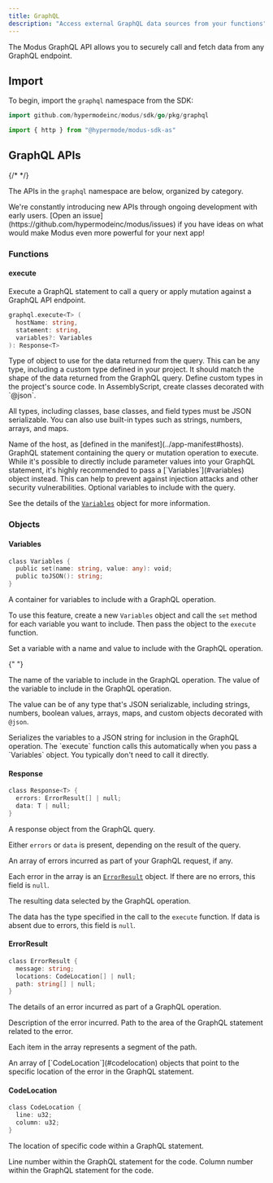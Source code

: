 ```yaml
---
title: GraphQL
description: "Access external GraphQL data sources from your functions"
---
```


The Modus GraphQL API allows you to securely call and fetch data from any GraphQL endpoint.

## Import

To begin, import the `graphql` namespace from the SDK:

<CodeGroup>

```go Go
import github.com/hypermodeinc/modus/sdk/go/pkg/graphql
```

```ts AssemblyScript
import { http } from "@hypermode/modus-sdk-as"
```

</CodeGroup>

## GraphQL APIs

{/* <!-- vale Google.Headings = NO --> */}

The APIs in the `graphql` namespace are below, organized by category.

<Tip>
  We're constantly introducing new APIs through ongoing development with early users. [Open an
  issue](https://github.com/hypermodeinc/modus/issues) if you have ideas on what would make Modus
  even more powerful for your next app!
</Tip>

### Functions

#### execute

Execute a GraphQL statement to call a query or apply mutation against a GraphQL API endpoint.

```go
graphql.execute<T> (
  hostName: string,
  statement: string,
  variables?: Variables
): Response<T>
```

<ResponseField name="T" type="Type" required>
  Type of object to use for the data returned from the query. This can be any type, including a custom type defined in your project. It should match the shape of the data returned from the GraphQL query.

  <Tip>
  Define custom types in the project's source code. In AssemblyScript, create classes decorated with `@json`.

All types, including classes, base classes, and field types must be JSON serializable. You can also
use built-in types such as strings, numbers, arrays, and maps.

  </Tip>
</ResponseField>

<ResponseField name="hostName" type="string" required>
  Name of the host, as [defined in the manifest](../app-manifest#hosts).
</ResponseField>

<ResponseField name="statement" type="string" required>
  GraphQL statement containing the query or mutation operation to execute.

<Warning>
  While it's possible to directly include parameter values into your GraphQL statement, it's highly
  recommended to pass a [`Variables`](#variables) object instead. This can help to prevent against
  injection attacks and other security vulnerabilities.
</Warning>

</ResponseField>

<ResponseField name="variables" type="Variables">
  Optional variables to include with the query.

See the details of the [`Variables`](#variables) object for more information.

</ResponseField>

### Objects

#### Variables

```go
class Variables {
  public set(name: string, value: any): void;
  public toJSON(): string;
}
```

A container for variables to include with a GraphQL operation.

To use this feature, create a new `Variables` object and call the `set` method for each variable you
want to include. Then pass the object to the `execute` function.

<ResponseField name="set(name, value)">
  Set a variable with a name and value to include with the GraphQL operation.

{" "}

<ResponseField name="name" type="string" required>
  The name of the variable to include in the GraphQL operation.
</ResponseField>

<ResponseField name="value" type="any" required>
  The value of the variable to include in the GraphQL operation.

The value can be of any type that's JSON serializable, including strings, numbers, boolean values,
arrays, maps, and custom objects decorated with `@json`.

</ResponseField>
</ResponseField>

<ResponseField name="toJSON()" type="string">
  Serializes the variables to a JSON string for inclusion in the GraphQL operation. The `execute`
  function calls this automatically when you pass a `Variables` object. You typically don't need to
  call it directly.
</ResponseField>

#### Response

```go
class Response<T> {
  errors: ErrorResult[] | null;
  data: T | null;
}
```

A response object from the GraphQL query.

Either `errors` or `data` is present, depending on the result of the query.

<ResponseField name="errors" type="ErrorResult[]">
  An array of errors incurred as part of your GraphQL request, if any.

Each error in the array is an [`ErrorResult`](#errorresult) object. If there are no errors, this
field is `null`.

</ResponseField>

<ResponseField name="data" type="T">
  The resulting data selected by the GraphQL operation.

The data has the type specified in the call to the `execute` function. If data is absent due to
errors, this field is `null`.

</ResponseField>

#### ErrorResult

```go
class ErrorResult {
  message: string;
  locations: CodeLocation[] | null;
  path: string[] | null;
}
```

The details of an error incurred as part of a GraphQL operation.

<ResponseField name="message" type="string">
  Description of the error incurred.
</ResponseField>

<ResponseField name="path" type="string[]">
  Path to the area of the GraphQL statement related to the error.

Each item in the array represents a segment of the path.

</ResponseField>

<ResponseField name="locations" type="CodeLocation[]">
  An array of [`CodeLocation`](#codelocation) objects that point to the specific location of the
  error in the GraphQL statement.
</ResponseField>

#### CodeLocation

```go
class CodeLocation {
  line: u32;
  column: u32;
}
```

The location of specific code within a GraphQL statement.

<ResponseField name="line" type="u32">
  Line number within the GraphQL statement for the code.
</ResponseField>

<ResponseField name="column" type="u32">
  Column number within the GraphQL statement for the code.
</ResponseField>
